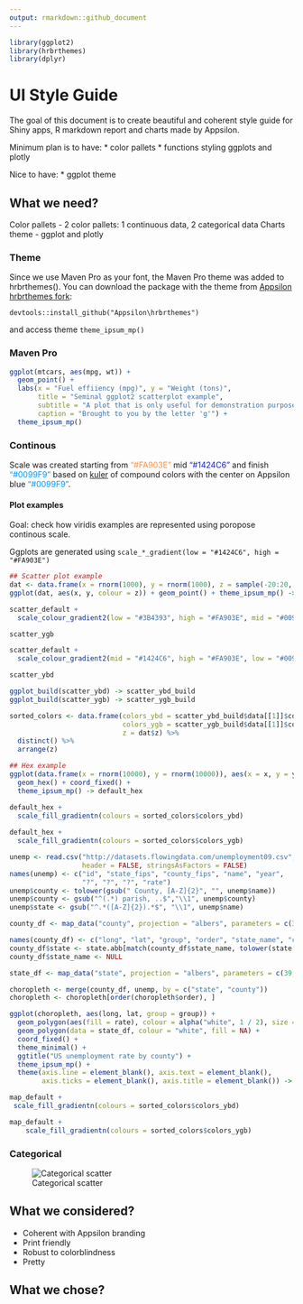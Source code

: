 ```yaml
---
output: rmarkdown::github_document
---
```



```r
library(ggplot2)
library(hrbrthemes)
library(dplyr)
```

# UI Style Guide

The goal of this document is to create beautiful and coherent style guide for Shiny apps, R markdown report and charts made by Appsilon.

Minimum plan is to have:
* color pallets
* functions styling ggplots and plotly

Nice to have:
* ggplot theme

## What we need?

Color pallets - 2 color pallets: 1 continuous data, 2 categorical data
Charts theme - ggplot and plotly

### Theme

Since we use Maven Pro as your font, the Maven Pro theme was added to hrbrthemes(). You can download the package with the theme from [Appsilon hrbrthemes fork](https://github.com/Appsilon/hrbrthemes):

`devtools::install_github("Appsilon\hrbrthemes")`

and access theme `theme_ipsum_mp()`

### Maven Pro

```r
ggplot(mtcars, aes(mpg, wt)) +
  geom_point() +
  labs(x = "Fuel effiiency (mpg)", y = "Weight (tons)",
       title = "Seminal ggplot2 scatterplot example",
       subtitle = "A plot that is only useful for demonstration purposes",
       caption = "Brought to you by the letter 'g'") + 
  theme_ipsum_mp()
```

### Continous

Scale was created starting from <span style="color:#FA903E">"#FA903E"</span> mid <span style="color:#1424C6">"#1424C6"</span> and finish <span style="color:#0099F9">"#0099F9"</span> based on [kuler](https://color.adobe.com/create/color-wheel/?base=2&rule=Compound&selected=2&name=My%20Color%20Theme&mode=rgb&rgbvalues=0.07764705882352939,0.139242791599822,0.776470588235294,0.23058823529411765,0.2610750121227878,0.5764705882352941,0,0.6,0.9764705882352941,0.9794117647058823,0.5660503410702158,0.24485294117647058,0.776470588235294,0.2813068745571549,0.07764705882352939&swatchOrder=0,1,2,3,4) of compound colors with the center on Appsilon blue <span style="color:#0099F9">"#0099F9"</span>.

#### Plot examples

Goal: check how viridis examples are represented using poropose continous scale.

Ggplots are generated using `scale_*_gradient(low = "#1424C6", high = "#FA903E")`

```r
## Scatter plot example
dat <- data.frame(x = rnorm(1000), y = rnorm(1000), z = sample(-20:20, 1000, TRUE))
ggplot(dat, aes(x, y, colour = z)) + geom_point() + theme_ipsum_mp() -> scatter_default

scatter_default +
  scale_colour_gradient2(low = "#3B4393", high = "#FA903E", mid = "#0099F9") -> scatter_ygb

scatter_ygb

scatter_default +
  scale_colour_gradient2(mid = "#1424C6", high = "#FA903E", low = "#0099F9") -> scatter_ybd

scatter_ybd

ggplot_build(scatter_ybd) -> scatter_ybd_build
ggplot_build(scatter_ygb) -> scatter_ygb_build

sorted_colors <- data.frame(colors_ybd = scatter_ybd_build$data[[1]]$colour, 
                            colors_ygb = scatter_ygb_build$data[[1]]$colour,
                            z = dat$z) %>%
  distinct() %>%
  arrange(z)

## Hex example
ggplot(data.frame(x = rnorm(10000), y = rnorm(10000)), aes(x = x, y = y)) +
  geom_hex() + coord_fixed() +
  theme_ipsum_mp() -> default_hex

default_hex +
  scale_fill_gradientn(colours = sorted_colors$colors_ybd)
  
default_hex +
  scale_fill_gradientn(colours = sorted_colors$colors_ygb)
```

```r
unemp <- read.csv("http://datasets.flowingdata.com/unemployment09.csv",
                  header = FALSE, stringsAsFactors = FALSE)
names(unemp) <- c("id", "state_fips", "county_fips", "name", "year",
                  "?", "?", "?", "rate")
unemp$county <- tolower(gsub(" County, [A-Z]{2}", "", unemp$name))
unemp$county <- gsub("^(.*) parish, ..$","\\1", unemp$county)
unemp$state <- gsub("^.*([A-Z]{2}).*$", "\\1", unemp$name)

county_df <- map_data("county", projection = "albers", parameters = c(39, 45))

names(county_df) <- c("long", "lat", "group", "order", "state_name", "county")
county_df$state <- state.abb[match(county_df$state_name, tolower(state.name))]
county_df$state_name <- NULL

state_df <- map_data("state", projection = "albers", parameters = c(39, 45))

choropleth <- merge(county_df, unemp, by = c("state", "county"))
choropleth <- choropleth[order(choropleth$order), ]

ggplot(choropleth, aes(long, lat, group = group)) +
  geom_polygon(aes(fill = rate), colour = alpha("white", 1 / 2), size = 0.2) +
  geom_polygon(data = state_df, colour = "white", fill = NA) +
  coord_fixed() +
  theme_minimal() +
  ggtitle("US unemployment rate by county") +
  theme_ipsum_mp() +
  theme(axis.line = element_blank(), axis.text = element_blank(),
        axis.ticks = element_blank(), axis.title = element_blank()) -> map_default

map_default +
 scale_fill_gradientn(colours = sorted_colors$colors_ybd)

map_default +
    scale_fill_gradientn(colours = sorted_colors$colors_ygb)
```


### Categorical

![Categorical scatter](assets/simple_categorical.png)

## What we considered?

* Coherent with Appsilon branding
* Print friendly
* Robust to colorblindness
* Pretty

## What we chose?
